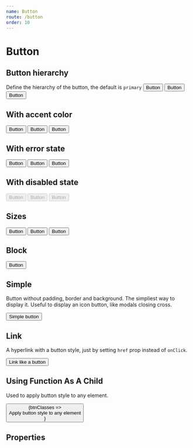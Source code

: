 ```yaml
---
name: Button
route: /button
order: 10
---
```



# Button

## Button hierarchy

Define the hierarchy of the button, the default is `primary`
<Playground>
  <Button primary>Button</Button>
  <Button secondary>Button</Button>
  <Button tertiary>Button</Button>
</Playground>

## With accent color

<Playground>
  <Button accent primary>Button</Button>
  <Button accent secondary>Button</Button>
  <Button accent tertiary>Button</Button>
</Playground>

## With error state

<Playground>
  <Button error primary>Button</Button>
  <Button error secondary>Button</Button>
  <Button error tertiary>Button</Button>
</Playground>

## With disabled state

<Playground>
  <Button disabled primary>Button</Button>
  <Button disabled secondary>Button</Button>
  <Button disabled tertiary>Button</Button>
</Playground>

## Sizes

<Playground>
  <Button size="large">Button</Button>
  <Button size="normal">Button</Button>
  <Button size="small">Button</Button>
</Playground>

## Block

<Playground>
  <Button block>Button</Button>
</Playground>

## Simple

Button without padding, border and background. The simpliest way to display it. Useful to display an icon button, like modals closing cross.

<Playground>
  <Button simple>Simple button</Button>
</Playground>

## Link

A hyperlink with a button style, just by setting `href` prop instead of `onClick`.

<Playground>
  <Button href="https://www.google.fr" target="NEW">Link like a button</Button>
</Playground>

## Using Function As A Child

Used to apply button style to any element.

<Playground>
  <Button secondary accent>
    {btnClasses => <div className={btnClasses}>Apply button style to any element</div>}
  </Button>
</Playground>

## Properties

<PropsTable of={Button} />
